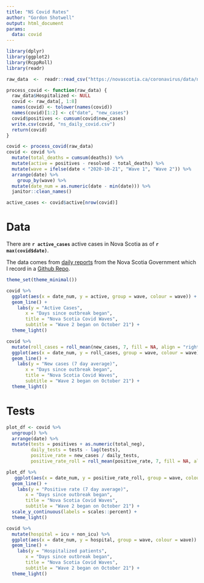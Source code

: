 ```yaml
---
title: "NS Covid Rates"
author: "Gordon Shotwell"
output: html_document
params:
  data: covid
---
```


```r
library(dplyr)
library(ggplot2)
library(RcppRoll)
library(readr)

raw_data  <-  readr::read_csv("https://novascotia.ca/coronavirus/data/ns-covid19-data.csv", skip = 1)

process_covid <- function(raw_data) {
  raw_data$Hospitalized <- NULL
  covid <- raw_data[, 1:8]
  names(covid) <- tolower(names(covid))
  names(covid)[1:2] <- c("date", "new_cases")
  covid$positives <- cumsum(covid$new_cases)
  write.csv(covid, "ns_daily_covid.csv")
  return(covid)
}

covid <- process_covid(raw_data)
covid <- covid %>% 
  mutate(total_deaths = cumsum(deaths)) %>% 
  mutate(active = positives - resolved - total_deaths) %>% 
  mutate(wave = ifelse(date < "2020-10-21", "Wave 1", "Wave 2")) %>% 
  arrange(date) %>% 
    group_by(wave) %>% 
  mutate(date_num = as.numeric(date - min(date))) %>%
  janitor::clean_names()

active_cases <- covid$active[nrow(covid)]

```
# Data 

There are **`r active_cases`** active cases in Nova Scotia as of **`r max(covid$date)`**.

The data comes from [daily reports](https://novascotia.ca/coronavirus/#cases) from the Nova Scotia Government which I record in a [Github Repo](https://github.com/GShotwell/ns_covid).

```r
theme_set(theme_minimal())
```


```r

covid %>% 
  ggplot(aes(x = date_num, y = active, group = wave, colour = wave)) +
  geom_line() +
    labs(y = "Active Cases",
       x = "Days since outbreak began",
       title = "Nova Scotia Covid Waves",
       subtitle = "Wave 2 began on October 21") +
  theme_light()

covid %>% 
  mutate(roll_cases = roll_mean(new_cases, 7, fill = NA, align = "right")) %>% 
  ggplot(aes(x = date_num, y = roll_cases, group = wave, colour = wave)) +
  geom_line() +
    labs(y = "New cases (7 day average)",
       x = "Days since outbreak began",
       title = "Nova Scotia Covid Waves",
       subtitle = "Wave 2 began on October 21") +
  theme_light()

```


# Tests

```r

plot_df <- covid %>% 
  ungroup() %>% 
  arrange(date) %>% 
  mutate(tests = positives + as.numeric(total_neg),
         daily_tests = tests - lag(tests),
         positive_rate = new_cases / daily_tests,
         positive_rate_roll = roll_mean(positive_rate, 7, fill = NA, align = "right", na.rm = TRUE)) 

plot_df %>% 
   ggplot(aes(x = date_num, y = positive_rate_roll, group = wave, colour = wave)) +
  geom_line() +
    labs(y = "Positive rate (7 day average)",
       x = "Days since outbreak began",
       title = "Nova Scotia Covid Waves",
       subtitle = "Wave 2 began on October 21") +
  scale_y_continuous(labels = scales::percent) +
  theme_light()

```

```r
covid %>%
  mutate(hospital = icu + non_icu) %>% 
  ggplot(aes(x = date_num, y = hospital, group = wave, colour = wave)) +
  geom_line() +
    labs(y = "Hospitalized patients",
       x = "Days since outbreak began",
       title = "Nova Scotia Covid Waves",
       subtitle = "Wave 2 began on October 21") +
  theme_light()
  
```

